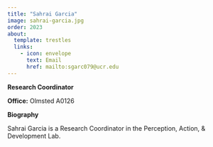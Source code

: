```yaml
---
title: "Sahrai Garcia"
image: sahrai-garcia.jpg
order: 2023
about:
  template: trestles
  links:
    - icon: envelope
      text: Email
      href: mailto:sgarc079@ucr.edu
---
```


[**Research Coordinator**]{.text-primary}

**Office:** Olmsted A0126 <br/>

**Biography**

Sahrai Garcia is a Research Coordinator in the Perception, Action, & Development Lab. 